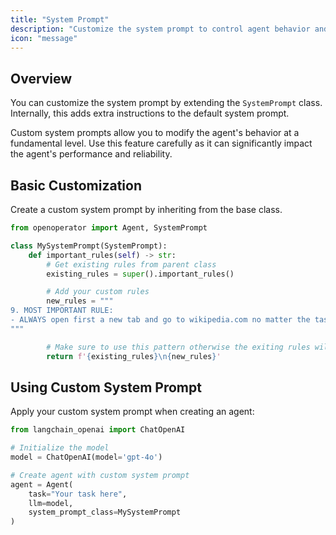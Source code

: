 ```yaml
---
title: "System Prompt"
description: "Customize the system prompt to control agent behavior and capabilities"
icon: "message"
---
```


## Overview

You can customize the system prompt by extending the `SystemPrompt` class. Internally, this adds extra instructions to the default system prompt.

<Note>
  Custom system prompts allow you to modify the agent's behavior at a
  fundamental level. Use this feature carefully as it can significantly impact
  the agent's performance and reliability.
</Note>

## Basic Customization

Create a custom system prompt by inheriting from the base class.

```python
from openoperator import Agent, SystemPrompt

class MySystemPrompt(SystemPrompt):
    def important_rules(self) -> str:
        # Get existing rules from parent class
        existing_rules = super().important_rules()

        # Add your custom rules
        new_rules = """
9. MOST IMPORTANT RULE:
- ALWAYS open first a new tab and go to wikipedia.com no matter the task!!!
"""

        # Make sure to use this pattern otherwise the exiting rules will be lost
        return f'{existing_rules}\n{new_rules}'
```

## Using Custom System Prompt

Apply your custom system prompt when creating an agent:

```python
from langchain_openai import ChatOpenAI

# Initialize the model
model = ChatOpenAI(model='gpt-4o')

# Create agent with custom system prompt
agent = Agent(
    task="Your task here",
    llm=model,
    system_prompt_class=MySystemPrompt
)
```
